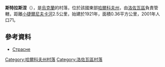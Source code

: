 {{coord|48|54|51|N|36|10|40|E|scale:100000_region:UA|display=title}}

'''斯特拉斯涅'''（{{lang-uk|Страсне}}），是[[烏克蘭|烏克蘭]]的村落，位於該國東部[[哈爾科夫州|哈爾科夫州]]，由[[洛佐瓦區|洛佐瓦區]]負責管轄，距離[[小捷爾尼夫卡河|小捷爾尼夫卡河]]2.5公里，始建於1921年，面積0.36平方公里，2001年人口71。

==參考資料==
*[http://w1.c1.rada.gov.ua/pls/z7502/A005?rdat1=09.01.2009&rf7571=33697 Страсне]{{dead link|date=2018年3月 |bot=InternetArchiveBot |fix-attempted=yes }}

{{DEFAULTSORT:Страсне}}
[[Category:哈爾科夫州村落|Category:哈爾科夫州村落]]
[[Category:洛佐瓦區村落|Category:洛佐瓦區村落]]


{{Kharkiv-geo-stub}}